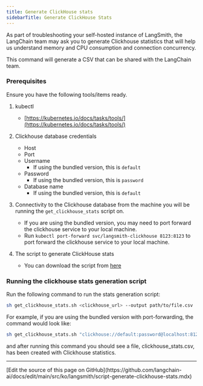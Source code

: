 ```yaml
---
title: Generate ClickHouse stats
sidebarTitle: Generate ClickHouse Stats
---
```


As part of troubleshooting your self-hosted instance of LangSmith, the LangChain team may ask you to generate Clickhouse statistics that will help us understand memory and CPU consumption and connection concurrency.

This command will generate a CSV that can be shared with the LangChain team.

### Prerequisites

Ensure you have the following tools/items ready.

1. kubectl

   * [https://kubernetes.io/docs/tasks/tools/](https://kubernetes.io/docs/tasks/tools/)

2. Clickhouse database credentials

   * Host
   * Port
   * Username
     * If using the bundled version, this is `default`
   * Password
     * If using the bundled version, this is `password`
   * Database name
     * If using the bundled version, this is `default`

3. Connectivity to the Clickhouse database from the machine you will be running the `get_clickhouse_stats` script on.

   * If you are using the bundled version, you may need to port forward the clickhouse service to your local machine.
   * Run `kubectl port-forward svc/langsmith-clickhouse 8123:8123` to port forward the clickhouse service to your local machine.

4. The script to generate ClickHouse stats

   * You can download the script from [here](https://github.com/langchain-ai/helm/blob/main/charts/langsmith/scripts/get_clickhouse_stats.sh)

### Running the clickhouse stats generation script

Run the following command to run the stats generation script:

```bash
sh get_clickhouse_stats.sh <clickhouse_url> --output path/to/file.csv
```

For example, if you are using the bundled version with port-forwarding, the command would look like:

```bash
sh get_clickhouse_stats.sh "clickhouse://default:password@localhost:8123/default" --output clickhouse_stats.csv
```

and after running this command you should see a file, clickhouse\_stats.csv, has been created with Clickhouse statistics.

---

<Callout icon="pen-to-square" iconType="regular">
  [Edit the source of this page on GitHub](https://github.com/langchain-ai/docs/edit/main/src/ko/langsmith/script-generate-clickhouse-stats.mdx)
</Callout>

